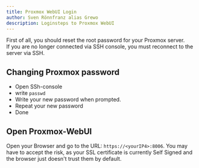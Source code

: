 ```yaml
---
title: Proxmox WebUI Login
author: Sven Rönnfranz alias Grewo
description: Loginsteps to Proxmox WebUI
---
```


First of all, you should reset the root password for your Proxmox server.<br/>
If you are no longer connected via SSH console, you must reconnect to the server via SSH.

## Changing Proxmox password
* Open SSh-console
* write `passwd`
* Write your new password when prompted.
* Repeat your new password
* Done

## Open Proxmox-WebUI
Open your Browser and go to the URL: `https://<yourIP4>:8006`.
You may have to accept the risk, as your SSL certificate is currently Self Signed and the browser just doesn't trust them by default. 
